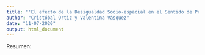 ```yaml
---
title: "'El efecto de la Desigualdad Socio-espacial en el Sentido de Pertenencia al Barrio: el caso de Santiago de Chile"
author: "Cristóbal Ortiz y Valentina Vásquez"
date: "11-07-2020"
output: html_document
---
```

Resumen:


